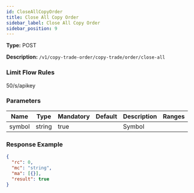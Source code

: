 ```yaml
---
id: CloseAllCopyOrder
title: Close All Copy Order
sidebar_label: Close All Copy Order
sidebar_position: 9
---
```


**Type:** POST

**Description:** `/v1/copy-trade-order/copy-trade/order/close-all`

### Limit Flow Rules

50/s/apikey

### Parameters

| Name   | Type   | Mandatory | Default | Description | Ranges |
| ------ | ------ | --------- | ------- | ----------- | ------ |
| symbol | string | true      |         | Symbol      |        |

### Response Example

```json title="Response"
{
  "rc": 0,
  "mc": "string",
  "ma": [{}],
  "result": true
}
```
